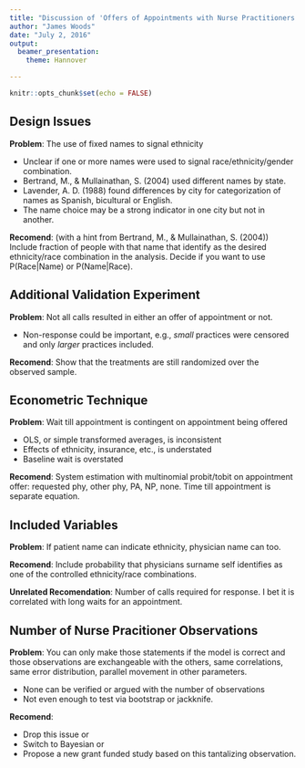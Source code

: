 ```yaml
---
title: "Discussion of 'Offers of Appointments with Nurse Practitioners' and 'Access to Primary Care Physicians: Results from a National Audit Study'" 
author: "James Woods"
date: "July 2, 2016"
output: 
  beamer_presentation: 
    theme: Hannover

---
```



```r
knitr::opts_chunk$set(echo = FALSE)
```

## Design Issues

**Problem**: The use of fixed names to signal ethnicity

  + Unclear if one or more names were used to signal race/ethnicity/gender combination.
  + Bertrand, M., & Mullainathan, S. (2004) used different names by state.
  + Lavender, A. D. (1988) found differences by city for categorization of names as Spanish, bicultural or English.
  + The name choice may be a strong indicator in one city but not in another.
    
**Recomend**: (with a hint from Bertrand, M., & Mullainathan, S. (2004)) Include fraction of people with that name that identify as the desired ethnicity/race combination in the analysis.
Decide if you want to use P(Race|Name) or P(Name|Race).

## Additional Validation Experiment

**Problem**: Not all calls resulted in either an offer of appointment or not.

  + Non-response could be important, e.g., *small* practices were censored and only *larger* practices included.

**Recomend**: Show that the treatments are still randomized over the observed sample. 

## Econometric Technique

**Problem**: Wait till appointment is contingent on appointment being offered

  + OLS, or simple transformed averages, is inconsistent
  + Effects of ethnicity, insurance, etc.,  is understated
  + Baseline wait is overstated
    
**Recomend**: System estimation with multinomial probit/tobit on appointment offer: requested phy, other phy, PA, NP, none.  Time till appointment is separate equation. 

## Included Variables

**Problem**: If patient name can indicate ethnicity, physician name can too.
  
**Recomend**: Include probability that physicians surname self identifies as one of the controlled ethnicity/race combinations.
  
**Unrelated Recomendation**: Number of calls required for response.  I bet it is correlated with long waits for an appointment.

## Number of Nurse Pracitioner Observations

**Problem**: You can only make those statements if the model is correct and those observations are exchangeable with the others, same correlations, same error distribution, parallel movement in other parameters. 

+ None can be verified or argued with the number of observations
+ Not even enough to test via bootstrap or jackknife.

**Recomend**: 

+ Drop this issue or 
+ Switch to Bayesian or
+ Propose a new grant funded study based on this tantalizing observation.
